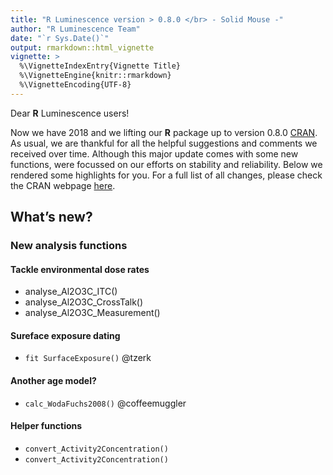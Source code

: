 ```yaml
---
title: "R Luminescence version > 0.8.0 </br> - Solid Mouse -"
author: "R Luminescence Team"
date: "`r Sys.Date()`"
output: rmarkdown::html_vignette
vignette: >
  %\VignetteIndexEntry{Vignette Title}
  %\VignetteEngine{knitr::rmarkdown}
  %\VignetteEncoding{UTF-8}
---
```


Dear **R** Luminescence users!

Now we have 2018 and we lifting our **R** package up to version 0.8.0 [CRAN](https://CRAN.R-project.org/package=Luminescence). As usual, we are thankful for all the helpful suggestions and comments we received over time. Although this major update comes with some new functions, were focussed on our efforts on stability and reliability. Below we rendered some highlights for you. For a full list of all changes, please check the CRAN webpage [here](https://cran.r-project.org/web/packages/Luminescence/news.html). 

## What's new?

### New analysis functions

#### Tackle environmental dose rates 

* analyse_Al2O3C_ITC()
* analyse_Al2O3C_CrossTalk()
* analyse_Al2O3C_Measurement()


#### Sureface exposure dating 

* `fit SurfaceExposure()` @tzerk

#### Another age model?

* `calc_WodaFuchs2008()` @coffeemuggler 

#### Helper functions 

* `convert_Activity2Concentration()`
* `convert_Activity2Concentration()`

